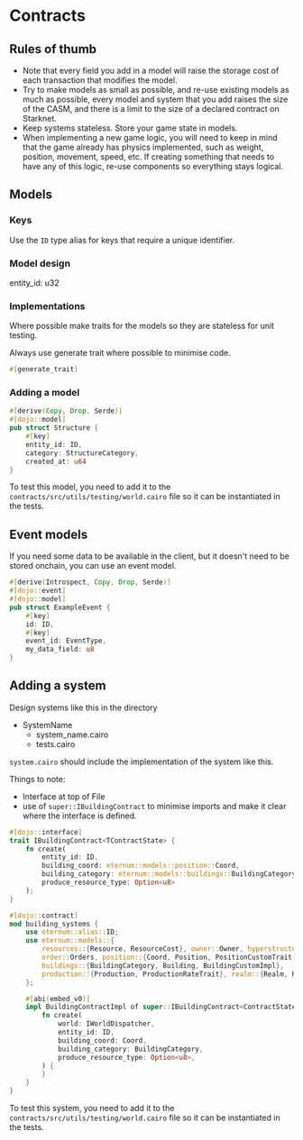 # Contracts

## Rules of thumb

- Note that every field you add in a model will raise the storage cost of each transaction that modifies the model.
- Try to make models as small as possible, and re-use existing models as much as possible, every model and system that
  you add raises the size of the CASM, and there is a limit to the size of a declared contract on Starknet.
- Keep systems stateless. Store your game state in models.
- When implementing a new game logic, you will need to keep in mind that the game already has physics implemented, such
  as weight, position, movement, speed, etc. If creating something that needs to have any of this logic, re-use
  components so everything stays logical.

## Models

### Keys

Use the `ID` type alias for keys that require a unique identifier.

### Model design

entity_id: u32

### Implementations

Where possible make traits for the models so they are stateless for unit testing.

Always use generate trait where possible to minimise code.

```rust
#[generate_trait]
```

### Adding a model

```rust
#[derive(Copy, Drop, Serde)]
#[dojo::model]
pub struct Structure {
    #[key]
    entity_id: ID,
    category: StructureCategory,
    created_at: u64
}
```

To test this model, you need to add it to the `contracts/src/utils/testing/world.cairo` file so it can be instantiated
in the tests.

## Event models

If you need some data to be available in the client, but it doesn't need to be stored onchain, you can use an event
model.

```rust
#[derive(Introspect, Copy, Drop, Serde)]
#[dojo::event]
#[dojo::model]
pub struct ExampleEvent {
    #[key]
    id: ID,
    #[key]
    event_id: EventType,
	my_data_field: u8
}
```

## Adding a system

Design systems like this in the directory

- SystemName
  - system_name.cairo
  - tests.cairo

`system.cairo` should include the implementation of the system like this.

Things to note:

- Interface at top of File
- use of `super::IBuildingContract` to minimise imports and make it clear where the interface is defined.

```rust
#[dojo::interface]
trait IBuildingContract<TContractState> {
    fn create(
        entity_id: ID,
        building_coord: eternum::models::position::Coord,
        building_category: eternum::models::buildings::BuildingCategory,
        produce_resource_type: Option<u8>
    );
}

#[dojo::contract]
mod building_systems {
    use eternum::alias::ID;
    use eternum::models::{
        resources::{Resource, ResourceCost}, owner::Owner, hyperstructure::HyperStructure,
        order::Orders, position::{Coord, Position, PositionCustomTrait, Direction},
        buildings::{BuildingCategory, Building, BuildingCustomImpl},
        production::{Production, ProductionRateTrait}, realm::{Realm, RealmCustomImpl}
    };

    #[abi(embed_v0)]
    impl BuildingContractImpl of super::IBuildingContract<ContractState> {
        fn create(
            world: IWorldDispatcher,
            entity_id: ID,
            building_coord: Coord,
            building_category: BuildingCategory,
            produce_resource_type: Option<u8>,
        ) {
        }
    }
}
```

To test this system, you need to add it to the `contracts/src/utils/testing/world.cairo` file so it can be instantiated
in the tests.
